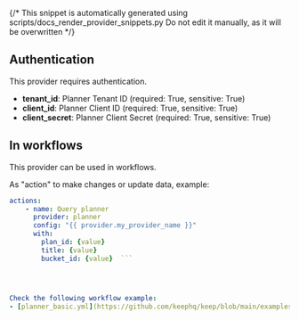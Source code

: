 {/* This snippet is automatically generated using scripts/docs_render_provider_snippets.py 
Do not edit it manually, as it will be overwritten */}

## Authentication
This provider requires authentication.
- **tenant_id**: Planner Tenant ID (required: True, sensitive: True)
- **client_id**: Planner Client ID (required: True, sensitive: True)
- **client_secret**: Planner Client Secret (required: True, sensitive: True)


## In workflows

This provider can be used in workflows.



As "action" to make changes or update data, example:
```yaml
actions:
    - name: Query planner
      provider: planner
      config: "{{ provider.my_provider_name }}"
      with:
        plan_id: {value}  
        title: {value}  
        bucket_id: {value}  ```




Check the following workflow example:
- [planner_basic.yml](https://github.com/keephq/keep/blob/main/examples/workflows/planner_basic.yml)
